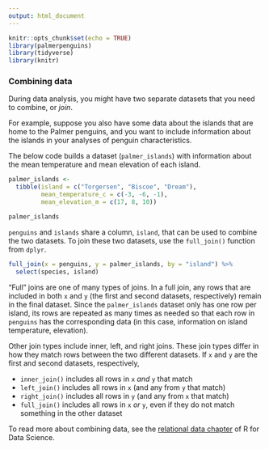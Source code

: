 ```yaml
---
output: html_document
---
```


```r
knitr::opts_chunk$set(echo = TRUE)
library(palmerpenguins)
library(tidyverse)
library(knitr)
```

### Combining data

During data analysis, you might have two separate datasets that you need to combine, or _join_.

For example, suppose you also have some data about the islands that are home to the Palmer penguins, and you want to include information about the islands in your analyses of penguin characteristics.

The below code builds a dataset (`palmer_islands`) with information about the mean temperature and mean elevation of each island.

```r
palmer_islands <-
  tibble(island = c("Torgersen", "Biscoe", "Dream"),
         mean_temperature_c = c(-3, -6, -1),
         mean_elevation_m = c(17, 8, 10))
```

```r
palmer_islands
```

`penguins` and `islands` share a column, `island`, that can be used to combine the two datasets. To join these two datasets, use the `full_join()` function from `dplyr`.

```r
full_join(x = penguins, y = palmer_islands, by = "island") %>%
  select(species, island)
```

"Full" joins are one of many types of joins. In a full join, any rows that are included in both `x` and `y` (the first and second datasets, respectively) remain in the final dataset. Since the `palmer_islands` dataset only has one row per island, its rows are repeated as many times as needed so that each row in `penguins` has the corresponding data (in this case, information on island temperature, elevation).

Other join types include inner, left, and right joins. These join types differ in how they match rows between the two different datasets. If `x` and `y` are the first and second datasets, respectively,

* `inner_join()` includes all rows in `x` _and_ `y` that match 
* `left_join()` includes all rows in `x` (and any from `y` that match)
* `right_join()` includes all rows in `y` (and any from `x` that match)
* `full_join()` includes all rows in `x` _or_ `y`, even if they do not match something in the other dataset

To read more about combining data, see the [relational data chapter](https://r4ds.had.co.nz/relational-data.html) of R for Data Science.